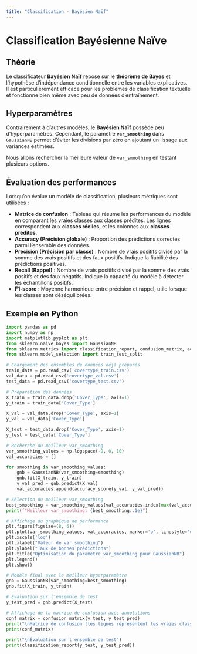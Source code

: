 ```yaml
---
title: "Classification - Bayésien Naïf"
---
```


# Classification Bayésienne Naïve

## Théorie
Le classificateur **Bayésien Naïf** repose sur le **théorème de Bayes** et l'hypothèse d'indépendance conditionnelle entre les variables explicatives. Il est particulièrement efficace pour les problèmes de classification textuelle et fonctionne bien même avec peu de données d'entraînement.

## Hyperparamètres
Contrairement à d'autres modèles, le **Bayésien Naïf** possède peu d'hyperparamètres. Cependant, le paramètre **`var_smoothing`** dans `GaussianNB` permet d'éviter les divisions par zéro en ajoutant un lissage aux variances estimées.

Nous allons rechercher la meilleure valeur de `var_smoothing` en testant plusieurs options.

## Évaluation des performances
Lorsqu'on évalue un modèle de classification, plusieurs métriques sont utilisées :

- **Matrice de confusion** : Tableau qui résume les performances du modèle en comparant les vraies classes aux classes prédites. Les lignes correspondent aux **classes réelles**, et les colonnes aux **classes prédites**.
- **Accuracy (Précision globale)** : Proportion des prédictions correctes parmi l'ensemble des données.
- **Precision (Précision par classe)** : Nombre de vrais positifs divisé par la somme des vrais positifs et des faux positifs. Indique la fiabilité des prédictions positives.
- **Recall (Rappel)** : Nombre de vrais positifs divisé par la somme des vrais positifs et des faux négatifs. Indique la capacité du modèle à détecter les échantillons positifs.
- **F1-score** : Moyenne harmonique entre précision et rappel, utile lorsque les classes sont déséquilibrées.

## Exemple en Python

```python
import pandas as pd
import numpy as np
import matplotlib.pyplot as plt
from sklearn.naive_bayes import GaussianNB
from sklearn.metrics import classification_report, confusion_matrix, accuracy_score
from sklearn.model_selection import train_test_split

# Chargement des ensembles de données déjà préparés
train_data = pd.read_csv('covertype_train.csv')
val_data = pd.read_csv('covertype_val.csv')
test_data = pd.read_csv('covertype_test.csv')

# Préparation des données
X_train = train_data.drop('Cover_Type', axis=1)
y_train = train_data['Cover_Type']

X_val = val_data.drop('Cover_Type', axis=1)
y_val = val_data['Cover_Type']

X_test = test_data.drop('Cover_Type', axis=1)
y_test = test_data['Cover_Type']

# Recherche du meilleur var_smoothing
var_smoothing_values = np.logspace(-9, 0, 10)
val_accuracies = []

for smoothing in var_smoothing_values:
    gnb = GaussianNB(var_smoothing=smoothing)
    gnb.fit(X_train, y_train)
    y_val_pred = gnb.predict(X_val)
    val_accuracies.append(accuracy_score(y_val, y_val_pred))

# Sélection du meilleur var_smoothing
best_smoothing = var_smoothing_values[val_accuracies.index(max(val_accuracies))]
print(f"Meilleur var_smoothing: {best_smoothing:.1e}")

# Affichage du graphique de performance
plt.figure(figsize=(8, 6))
plt.plot(var_smoothing_values, val_accuracies, marker='o', linestyle='dashed', label='Validation Accuracy')
plt.xscale('log')
plt.xlabel("Valeur de var_smoothing")
plt.ylabel("Taux de bonnes prédictions")
plt.title("Optimisation du paramètre var_smoothing pour GaussianNB")
plt.legend()
plt.show()

# Modèle final avec le meilleur hyperparamètre
gnb = GaussianNB(var_smoothing=best_smoothing)
gnb.fit(X_train, y_train)

# Évaluation sur l'ensemble de test
y_test_pred = gnb.predict(X_test)

# Affichage de la matrice de confusion avec annotations
conf_matrix = confusion_matrix(y_test, y_test_pred)
print("\nMatrice de confusion (les lignes représentent les vraies classes et les colonnes les classes prédites) :")
print(conf_matrix)

print("\nÉvaluation sur l'ensemble de test")
print(classification_report(y_test, y_test_pred))
```
